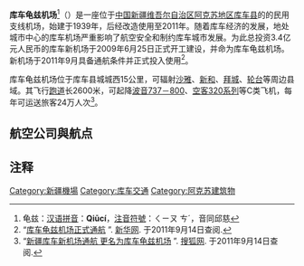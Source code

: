 {{Infobox airport
| name          = 库车龟兹机场
| image         = 
| type          = 民用
| operator      = 新疆機場集團
| city-served   = [[新疆|新疆]][[库车|库车]]
| opened        = 2011年9月7日
| elevation-m   = 1074
| distance_to_city = 15公里
| IATA          = KCA
| ICAO          = ZWKC
| coordinates   = {{coord|41|43|05|N|082|59|13|E|region:CN_type:airport}}
| pushpin_map   = China Xinjiang#China
| pushpin_label = KCA
| metric-elev   = y
| metric-rwy    = y
| r1-number     = 08/26
| r1-length-f   = 8530
| r1-length-m   = 2600
| r1-surface    = 混凝土
}}
'''库车龟兹机场'''<ref>龟兹：[[汉语拼音|汉语拼音]]：'''Qiūcí'''，[[注音符號|注音符號]]：ㄑㄧㄡ ㄘˊ，音同邱慈</ref>（{{airport codes|KCA|ZWKC}}）是一座位于[[中國|中国]][[新疆維吾爾自治區|新疆维吾尔自治区]][[阿克苏地区|阿克苏地区]][[库车县|库车县]]的的民用支线机场，始建于1939年，后经改造使用至2011年。随着库车经济的发展，地处城市中心的库车机场严重影响了航空安全和制约库车城市发展。为此总投资3.4亿元人民币的库车新机场于2009年6月25日正式开工建设，并命为库车龟兹机场。新机场于2011年9月具备通航条件并正式投入使用<ref>“[http://www.xj.xinhuanet.com/2011-09/07/content_23646444.htm 库车龟兹机场正式通航] {{webarchive|url=https://web.archive.org/web/20111017075114/http://www.xj.xinhuanet.com/2011-09/07/content_23646444.htm |date=2011-10-17 }}”. [[新华网|新华网]]. 于2011年9月14日查阅.</ref>。 

库车龟兹机场位于库车县城城西15公里，可辐射[[沙雅|沙雅]]、[[新和|新和]]、[[拜城|拜城]]、[[轮台|轮台]]等周边县域。其飞行[[跑道|跑道]]长2600米，可起降[[波音737-800|波音737－800]]、[[空客A320|空客320系列]]等C类飞机，每年可运送旅客24万人次<ref>“[http://news.sohu.com/20110908/n318750670.shtml 新疆库车新机场通航 更名为库车龟兹机场] {{Wayback|url=http://news.sohu.com/20110908/n318750670.shtml |date=20190519220017 }}”. [[搜狐网|搜狐网]]. 于2011年9月14日查阅.</ref>。

== 航空公司與航点 ==
{{Airport-dest-list
|  [[華夏航空|華夏航空]]| [[阿克蘇機場|阿克蘇]]、[[和田機場|和田]]、[[庫爾勒機場|庫爾勒]]、[[伊宁机场|伊宁]]、[[哈密機場|哈密]]
|  [[中国南方航空|中国南方航空]]| [[乌鲁木齐地窝堡国际机场|乌鲁木齐]]
|  [[天津航空|天津航空]]| [[乌鲁木齐地窝堡国际机场|乌鲁木齐]]
|  [[中國國際航空|中國國際航空]]|[[成都雙流國際機場|成都]]
|  [[中國東方航空|中國東方航空]]|[[西安咸陽國際機場|西安]]-[[寧波櫟社國際機場|寧波]]
}}

==注释==
{{reflist}}

{{中华人民共和国机场}}

[[Category:新疆機場|Category:新疆機場]]
[[Category:库车交通|Category:库车交通]]
[[Category:阿克苏建筑物|Category:阿克苏建筑物]]